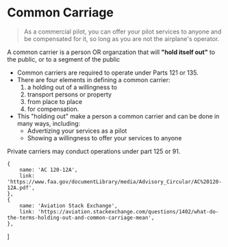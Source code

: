 
# Common Carriage

> As a commercial pilot, you can offer your pilot services to anyone and be
> compensated for it, so long as you are not the airplane's operator.

A common carrier is a person OR organzation that will **"hold itself out"** to
the public, or to a segment of the public

-   Common carriers are required to operate under Parts 121 or 135.
-   There are four elements in defining a common carrier:
    1. a holding out of a willingness to
    2. transport persons or property
    3. from place to place
    4. for compensation.
-   This "holding out" make a person a common carrier and can be done in many
    ways, including:
    -   Advertizing your services as a pilot
    -   Showing a willingness to offer your services to anyone

Private carriers may conduct operations under part 125 or 91.

    {
        name: 'AC 120-12A',
        link: 'https://www.faa.gov/documentLibrary/media/Advisory_Circular/AC%20120-12A.pdf',
    },
    {
        name: 'Aviation Stack Exchange',
        link: 'https://aviation.stackexchange.com/questions/1402/what-do-the-terms-holding-out-and-common-carriage-mean',
    },
]
